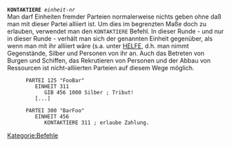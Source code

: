 <tt>'''KONTAKTIERE''' ''einheit-nr''<br/></tt>
Man darf Einheiten fremder Parteien normalerweise nichts geben ohne daß man mit dieser Partei alliiert ist. Um dies im begrenzten Maße doch zu erlauben, verwendet man den <tt>KONTAKTIERE</tt> Befehl. In dieser Runde - und nur in dieser Runde - verhält man sich der genannten Einheit gegenüber, als wenn man mit ihr alliiert wäre (s.a. unter [[HELFE]], d.h. man nimmt Gegenstände, Silber und Personen von ihr an. Auch das Betreten von Burgen und Schiffen, das Rekrutieren von Personen und der Abbau von Ressourcen ist nicht-alliierten Parteien auf diesem Wege möglich.

      <pre>
      PARTEI 125 "FooBar"
         EINHEIT 311
            GIB 456 1000 Silber ; Tribut!
         [...]

      PARTEI 300 "BarFoo"
         EINHEIT 456
            KONTAKTIERE 311 ; erlaube Zahlung.</pre>


[[Kategorie:Befehle]]